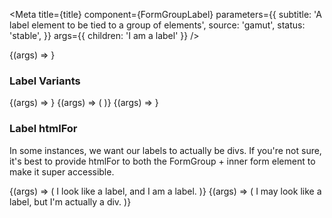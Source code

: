 

<Meta
  title={title}
  component={FormGroupLabel}
  parameters={{
    subtitle: 'A label element to be tied to a group of elements',
    source: 'gamut',
    status: 'stable',
  }}
  args={{ children: 'I am a label' }}
/>

<Canvas>
  <Story name="FormGroupLabel">
    {(args) => <FormGroupLabel htmlFor="label-default" {...args} />}
  </Story>
</Canvas>

<PropsTable story="FormGroupLabel" />

### Label Variants

<Canvas>
  <Story name="FormGroupLabelLarge">
    {(args) => <FormGroupLabel htmlFor="label-large" size="large" {...args} />}
  </Story>
  <Story name="FormGroupLabelRequired">
    {(args) => (
      <FormGroupLabel htmlFor="label-required" showRequired {...args} />
    )}
  </Story>
  <Story name="FormGroupLabeldisabled">
    {(args) => <FormGroupLabel htmlFor="label-disabled" disabled {...args} />}
  </Story>
</Canvas>

### Label htmlFor

In some instances, we want our labels to actually be divs. If you're not sure, it's best to provide htmlFor to both the FormGroup + inner form element to make it super accessible.

<Canvas>
  <Story name="FormGroupLabelasLabel">
    {(args) => (
      <FormGroupLabel htmlFor="label">
        I look like a label, and I am a label.
      </FormGroupLabel>
    )}
  </Story>
  <Story name="FormGroupLabelasDiv">
    {(args) => (
      <FormGroupLabel>
        I may look like a label, but I'm actually a div.
      </FormGroupLabel>
    )}
  </Story>
</Canvas>
